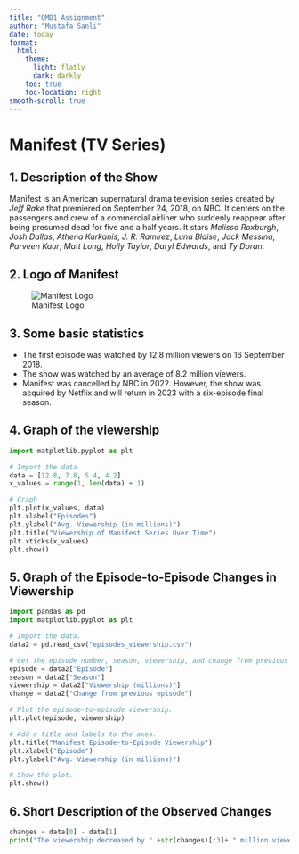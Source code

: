 ```yaml
---
title: "QMD1_Assignment"
author: "Mustafa Sanli"
date: today
format:
  html:
    theme:
      light: flatly
      dark: darkly
    toc: true
    toc-location: right
smooth-scroll: true
---
```


# Manifest (TV Series)

## 1. Description of the Show

Manifest is an American supernatural drama television series created by _Jeff Rake_ that premiered on September 24, 2018, on NBC. It centers on the passengers and crew of a commercial airliner who suddenly reappear after being presumed dead for five and a half years. It stars _Melissa Roxburgh_, _Josh Dallas_, _Athena Karkanis_, _J. R. Ramirez_, _Luna Blaise_, _Jack Messina_, _Parveen Kaur_, _Matt Long_, _Holly Taylor_, _Daryl Edwards_, and _Ty Doran_.


## 2. Logo of Manifest

![Manifest Logo](logo/manifest_logo.png)

## 3. Some basic statistics

* The first episode was watched by 12.8 million viewers on 16 September 2018.
* The show was watched by an average of 8.2 million viewers.
* Manifest was cancelled by NBC in 2022. However, the show was acquired by Netflix and will return in 2023 with a six-episode final season.

## 4. Graph of the viewership

```python

import matplotlib.pyplot as plt

# Import the data
data = [12.8, 7.8, 5.4, 4.2]
x_values = range(1, len(data) + 1)

# Graph
plt.plot(x_values, data)
plt.xlabel("Episodes")
plt.ylabel("Avg. Viewership (in millions)")
plt.title("Viewership of Manifest Series Over Time")
plt.xticks(x_values)
plt.show()

```

## 5. Graph of the Episode-to-Episode Changes in Viewership

```python

import pandas as pd
import matplotlib.pyplot as plt

# Import the data.
data2 = pd.read_csv("episodes_viewership.csv")

# Get the episode number, season, viewership, and change from previous episode.
episode = data2["Episode"]
season = data2["Season"]
viewership = data2["Viewership (millions)"]
change = data2["Change from previous episode"]

# Plot the episode-to-episode viewership.
plt.plot(episode, viewership)

# Add a title and labels to the axes.
plt.title("Manifest Episode-to-Episode Viewership")
plt.xlabel("Episode")
plt.ylabel("Avg. Viewership (in millions)")

# Show the plot.
plt.show()

```
## 6. Short Description of the Observed Changes

```python

changes = data[0] - data[1]
print("The viewership decreased by " +str(changes)[:3]+ " million viewers between seasons 1 and 2.")
```
